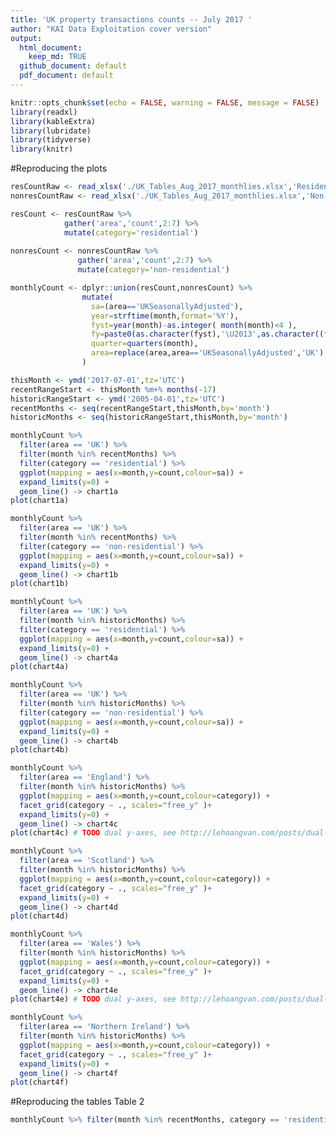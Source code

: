 ```yaml
---
title: 'UK property transactions counts -- July 2017 '
author: "KAI Data Exploitation cover version"
output:
  html_document:
    keep_md: TRUE
  github_document: default
  pdf_document: default
---
```

```r
knitr::opts_chunk$set(echo = FALSE, warning = FALSE, message = FALSE)
library(readxl)
library(kableExtra)
library(lubridate)
library(tidyverse)
library(knitr)
```
#Reproducing the plots
```r
resCountRaw <- read_xlsx('./UK_Tables_Aug_2017_monthlies.xlsx','Residential')
nonresCountRaw <- read_xlsx('./UK_Tables_Aug_2017_monthlies.xlsx','Non-residential')

resCount <- resCountRaw %>%
            gather('area','count',2:7) %>%
            mutate(category='residential')
            
nonresCount <- nonresCountRaw %>%
               gather('area','count',2:7) %>% 
               mutate(category='non-residential')

monthlyCount <- dplyr::union(resCount,nonresCount) %>%
                mutate(
                  sa=(area=='UKSeasonallyAdjusted'),
                  year=strftime(month,format='%Y'),
                  fyst=year(month)-as.integer( month(month)<4 ),
                  fy=paste0(as.character(fyst),'\U2013',as.character((fyst+1) %% 100)),
                  quarter=quarters(month),
                  area=replace(area,area=='UKSeasonallyAdjusted','UK')
                )

thisMonth <- ymd('2017-07-01',tz='UTC')
recentRangeStart <- thisMonth %m+% months(-17)
historicRangeStart <- ymd('2005-04-01',tz='UTC')
recentMonths <- seq(recentRangeStart,thisMonth,by='month')
historicMonths <- seq(historicRangeStart,thisMonth,by='month')

monthlyCount %>% 
  filter(area == 'UK') %>%
  filter(month %in% recentMonths) %>%
  filter(category == 'residential') %>%
  ggplot(mapping = aes(x=month,y=count,colour=sa)) +
  expand_limits(y=0) +
  geom_line() -> chart1a
plot(chart1a)

monthlyCount %>% 
  filter(area == 'UK') %>%
  filter(month %in% recentMonths) %>%
  filter(category == 'non-residential') %>%
  ggplot(mapping = aes(x=month,y=count,colour=sa)) +
  expand_limits(y=0) +
  geom_line() -> chart1b
plot(chart1b)

monthlyCount %>% 
  filter(area == 'UK') %>%
  filter(month %in% historicMonths) %>%
  filter(category == 'residential') %>%
  ggplot(mapping = aes(x=month,y=count,colour=sa)) +
  expand_limits(y=0) +
  geom_line() -> chart4a
plot(chart4a)

monthlyCount %>% 
  filter(area == 'UK') %>%
  filter(month %in% historicMonths) %>%
  filter(category == 'non-residential') %>%
  ggplot(mapping = aes(x=month,y=count,colour=sa)) +
  expand_limits(y=0) +
  geom_line() -> chart4b
plot(chart4b)

monthlyCount %>% 
  filter(area == 'England') %>%
  filter(month %in% historicMonths) %>%
  ggplot(mapping = aes(x=month,y=count,colour=category)) +
  facet_grid(category ~ ., scales="free_y" )+
  expand_limits(y=0) +
  geom_line() -> chart4c
plot(chart4c) # TODO dual y-axes, see http://lehoangvan.com/posts/dual-y-axis-ggplot2/

monthlyCount %>% 
  filter(area == 'Scotland') %>%
  filter(month %in% historicMonths) %>%
  ggplot(mapping = aes(x=month,y=count,colour=category)) +
  facet_grid(category ~ ., scales="free_y" )+
  expand_limits(y=0) +
  geom_line() -> chart4d
plot(chart4d)

monthlyCount %>% 
  filter(area == 'Wales') %>%
  filter(month %in% historicMonths) %>%
  ggplot(mapping = aes(x=month,y=count,colour=category)) +
  facet_grid(category ~ ., scales="free_y" )+
  expand_limits(y=0) +
  geom_line() -> chart4e
plot(chart4e) # TODO dual y-axes, see http://lehoangvan.com/posts/dual-y-axis-ggplot2/

monthlyCount %>% 
  filter(area == 'Northern Ireland') %>%
  filter(month %in% historicMonths) %>%
  ggplot(mapping = aes(x=month,y=count,colour=category)) +
  facet_grid(category ~ ., scales="free_y" )+
  expand_limits(y=0) +
  geom_line() -> chart4f
plot(chart4f)
```

#Reproducing the tables
 Table 2
 
```r
monthlyCount %>% filter(month %in% recentMonths, category == 'residential') %>% select (-c(category,year,fyst,fy,quarter)) %>% spread(area,count) %>% kable
 ```